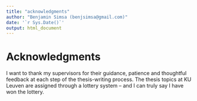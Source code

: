 ```yaml
---
title: "acknowledgments"
author: "Benjamin Simsa (benjsimsa@gmail.com)"
date: '`r Sys.Date()`'
output: html_document
---
```


# Acknowledgments {.unlisted .unnumbered}

I want to thank my supervisors for their guidance, patience and thoughtful feedback at each step of the thesis-writing process. The thesis topics at KU Leuven are assigned through a lottery system -- and I can truly say I have won the lottery.
